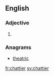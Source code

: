 ==English==

===Adjective===
{{head|en|adjective comparative form}}

# {{en-comparative of|chatty}}

===Anagrams===
* [[theatric#English|theatric]]

[[fr:chattier]]
[[sv:chattier]]